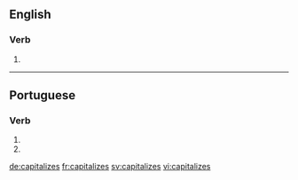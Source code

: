 ==English==

===Verb===
{{head|en}}

# {{en-third-person singular of|capitalize}}

----

==Portuguese==

===Verb===
{{head|pt|verb form}}

# {{conjugation of|capitalizar||2|s|present|subjunctive|lang=pt}}
# {{conjugation of|capitalizar||2|s|negative|imperative|lang=pt}}

[[de:capitalizes]]
[[fr:capitalizes]]
[[sv:capitalizes]]
[[vi:capitalizes]]